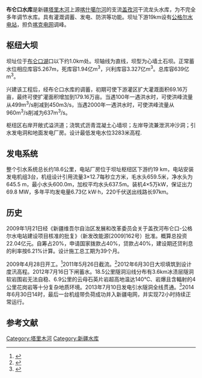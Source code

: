 {{Infobox Dam
| name               = 布仑口水库
| official_name      = 
| image              = 
| image_size         = 
| image_caption      = 
| image_alt          = 
| location_map       = China
| location_map_width = 
| location_map_text  = 
| lat_d     = 
| lat_m     = 
| lat_s     = 
| lat_NS    = 
| long_d    = 
| long_m    = 
| long_s    = 
| long_EW   = 
| coordinates_type   = type:landmark
| coordinates_display= inline,title
| coordinates_ref    = 
| country            = 
| location           = 新疆[[克孜勒苏柯尔克孜自治州|克孜勒苏柯尔克孜自治州]][[阿克陶县|阿克陶县]][[布仑口乡|布仑口乡]]
| status             = 
| began              = 
| open               = 
| demolished         = 
| cost               = 22.04亿元
| owner              = 
| type               = 
| height             = 35m 
| height_thalweg     =
| height_foundation  =
| length             = 331.32m
| crest_width        = 
| base_width         = 
| curve_radius       =
| volume             = 
| crest_elevation    = 3295.0m
| crosses            = 
| spillways          = 
| spillway_type      = 
| spillway_capacity  = 
| reservoir          = 布仑口水库
| reservoir_capacity = 6.39亿m<sup>3</sup>
| active_capacity    = 5.267亿m<sup>3</sup>
| inactive_capacity  = 
| reservoir_catchment= 
| reservoir_surface  = 
| reservoir_elevation= 3290m
| reservoir_max_depth= 
| reservoir_length   =
| reservoir_max_width=
| hydraulic_head     = 666m
| tidal_range        = 
| plant_owner        = 广西水利电业集团新疆克州水利发电有限公司
| plant_operator     = 
| plant_commission   = 
| plant_licence_exp  = 
| plant_decommission = 
| plant_type         = 
| turbines           = 4台
| installed_capacity = 200MW
| max_planned_cap    = 
| capacity_factor    = 
| average_annual_gen = 6.73亿KW·h
| net_generation     = 
| website            = 
| as_of              = 
}}
'''布仑口水库'''是新疆[[塔里木河|塔里木河]]上源[[喀什噶尔河|喀什噶尔河]]的支流[[盖孜河|盖孜河]]干流龙头水库，为不完全多年调节水库。具有灌溉调蓄、发电、防洪等功能。坝址下游19km设有[[公格尔水电站|公格尔水电站]]，担负[[喀克电网|喀克电网]]调峰。
==枢纽大坝==
坝址位于[[布仑口湖|布仑口湖]]口以下约1.0km处。坝轴线为直线，坝型为心墙土石坝。正常蓄水位相应库容5.267m，死库容1.94亿m<sup>3</sup>，兴利库容3.327亿m<sup>3</sup>。总库容639亿m<sup>3</sup>。

兴建该工程后，经布仑口水库的调蓄，初期可使下游灌区扩大灌溉面积69.16万亩，最终可使扩灌面积增加到179.16万亩。当遇100年一遇洪水时，可使洪峰流量从499m<sup>3</sup>/s削减到450m3/s，当遇2000年一遇洪水时，可使洪峰流量从960m<sup>3</sup>/s削减为637m<sup>3</sup>/s。

枢纽区右岸开敞式溢洪道；浇筑式沥青混凝土心墙坝；左岸导流兼泄洪冲沙洞；引水发电洞和地面发电厂房。设计最低发电水位3283米高程.
==发电系统==
整个引水系统总长约18.6公里，电站厂房位于坝址枢纽区下游约19 km，电站安装发电机组3台，机组设计引用流量3×12.7每秒立方米，毛水头659.5米，净水头为645.5 m，最小水头600.0m，加权平均水头637.5m。装机4×5万kW，保证出力69.8 MW，多年平均发电量6.73亿 kW·h，220千伏送出线路长97km。

==历史==
2009年1月21日经《新疆维吾尔自治区发展和改革委员会关于盖孜河布仑口-公格尔水电站建设项目核准的批复》（新发改能源[2009]162号）批准。概算总投资22.04亿元。自筹占20%，申请国家拨款占40%，贷款占40%，建设期还贷利息的利率按6.21%计算。设计施工总工期为39个月。 

2009年4月28日开工。<ref>{{Cite web |url=http://www.chinanews.com/cj/kong/news/2009/04-28/1668403.shtml |title=中新网：投资二十二亿的新疆布仑口—公格尔水电站开工 |access-date=2014-10-04 |archive-date=2016-12-29 |archive-url=https://web.archive.org/web/20161229170835/http://www.chinanews.com/cj/kong/news/2009/04-28/1668403.shtml |dead-url=no }}</ref>2011年5月26日截流。<ref>{{Cite web |url=http://news.ts.cn/content/2011-05/26/content_5844530.htm |title=天山网：新疆克州布仑口-公格尔水电站工程成功截流 |access-date=2014-10-04 |archive-url=https://web.archive.org/web/20141006092744/http://news.ts.cn/content/2011-05/26/content_5844530.htm |archive-date=2014-10-06 |dead-url=yes }}</ref>2012年6月30日大坝填筑到设计度汛高程。2012年7月16日下闸蓄水。18.5公里隧洞沿线分布有3.6km冰渍层隧洞软岩围岩无法自稳、6.9公里的云母石英片岩超高地温达140℃、岩爆且含輻射的4公里花岗岩等十分复杂地质环境。2013年7月10日发电引水隧洞全线贯通。<ref>{{Cite web |url=http://www.gxwater.gov.cn/Web/ArticleShow.aspx?CategoryID=52&ArticleID=16096 |title=新疆克州布仑口－公格尔水电站工程建设取得阶段性成效 |access-date=2014-10-04 |archive-url=https://web.archive.org/web/20141006075725/http://www.gxwater.gov.cn/Web/ArticleShow.aspx?CategoryID=52&ArticleID=16096 |archive-date=2014-10-06 |dead-url=yes }}</ref>2014年6月30日14时，最后一台机组带负荷成功并入新疆电网，并实现72小时持续正常运行。

==参考文献==
<references/>

[[Category:塔里木河|Category:塔里木河]]
[[Category:新疆水库|Category:新疆水库]]